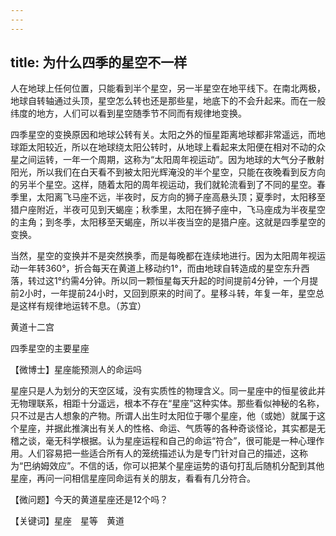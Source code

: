 ```yaml
---
---
---
```

title: 为什么四季的星空不一样
---




人在地球上任何位置，只能看到半个星空，另一半星空在地平线下。在南北两极，地球自转轴通过头顶，星空怎么转也还是那些星，地底下的不会升起来。而在一般纬度的地方，人们可以看到星空随季节不同而有规律地变换。

四季星空的变换原因和地球公转有关。太阳之外的恒星距离地球都非常遥远，而地球距太阳较近，所以在地球绕太阳公转时，从地球上看起来太阳便在相对不动的众星之间运转，一年一个周期，这称为“太阳周年视运动”。因为地球的大气分子散射阳光，所以我们在白天看不到被太阳光辉淹没的半个星空，只能在夜晚看到反方向的另半个星空。这样，随着太阳的周年视运动，我们就轮流看到了不同的星空。春季里，太阳离飞马座不远，半夜时，反方向的狮子座高悬头顶；夏季时，太阳移至猎户座附近，半夜可见到天蝎座；秋季里，太阳在狮子座中，飞马座成为半夜星空的主角；到冬季，太阳移至天蝎座，所以半夜当空的是猎户座。这就是四季星空的变换。

当然，星空的变换并不是突然换季，而是每晚都在连续地进行。因为太阳周年视运动一年转360°，折合每天在黄道上移动约1°，而由地球自转造成的星空东升西落，转过这1°约需4分钟。所以同一颗恒星每天升起的时间提前4分钟，一个月提前2小时，一年提前24小时，又回到原来的时间了。星移斗转，年复一年，星空总是这样有规律地运转不息。（苏宜）

黄道十二宫



四季星空的主要星座





【微博士】星座能预测人的命运吗

星座只是人为划分的天空区域，没有实质性的物理含义。同一星座中的恒星彼此并无物理联系，相距十分遥远，根本不存在“星座”这种实体。那些看似神秘的名称，只不过是古人想象的产物。所谓人出生时太阳位于哪个星座，他（或她）就属于这个星座，并据此推演出有关人的性格、命运、气质等的各种奇谈怪论，其实都是无稽之谈，毫无科学根据。认为星座运程和自己的命运“符合”，很可能是一种心理作用。人们容易把一些适合所有人的笼统描述认为是专门针对自己的描述，这称为“巴纳姆效应”。不信的话，你可以把某个星座运势的语句打乱后随机分配到其他星座，再问一问相信星座同命运有关的朋友，看看有几分符合。

【微问题】今天的黄道星座还是12个吗？

【关键词】星座　星等　黄道